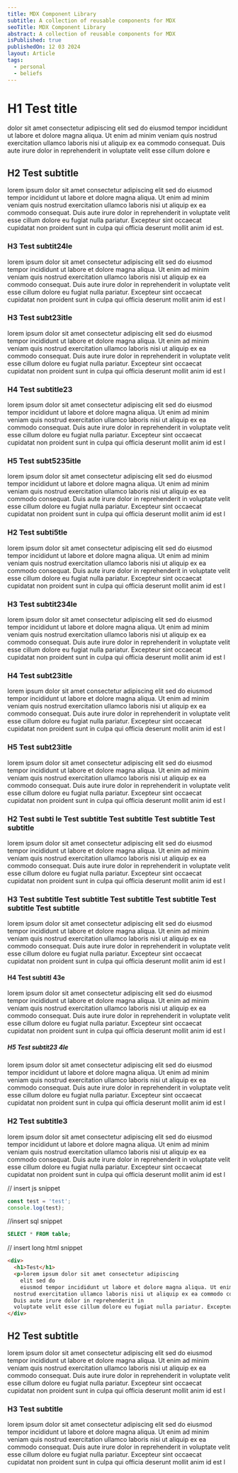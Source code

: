 ```yaml
---
title: MDX Component Library
subtitle: A collection of reusable components for MDX
seoTitle: MDX Component Library
abstract: A collection of reusable components for MDX
isPublished: true
publishedOn: 12 03 2024
layout: Article
tags:
  - personal
  - beliefs
---
```


# H1 Test title

dolor sit amet consectetur adipiscing elit sed do eiusmod tempor incididunt ut labore et dolore magna aliqua. Ut enim ad minim veniam quis 
nostrud exercitation ullamco laboris nisi ut aliquip ex ea commodo consequat. Duis aute irure dolor in reprehenderit in
voluptate velit esse cillum dolore e

## H2 Test subtitle

lorem ipsum dolor sit amet consectetur adipiscing elit sed do eiusmod tempor incididunt ut labore et dolore magna aliqua. Ut enim ad minim veniam quis 
nostrud exercitation ullamco laboris nisi ut aliquip ex ea commodo consequat. Duis aute irure dolor in reprehenderit in
voluptate velit esse cillum dolore eu fugiat nulla pariatur. Excepteur sint occaecat cupidatat non proident sunt in culpa qui officia deserunt mollit anim id est.

### H3 Test subtit24le

lorem ipsum dolor sit amet consectetur adipiscing elit sed do eiusmod tempor incididunt ut labore et dolore magna aliqua. Ut enim ad minim veniam quis 
nostrud exercitation ullamco laboris nisi ut aliquip ex ea commodo consequat. Duis aute irure dolor in reprehenderit in
voluptate velit esse cillum dolore eu fugiat nulla pariatur. Excepteur sint occaecat cupidatat non proident sunt in culpa qui officia deserunt mollit anim id est l

### H3 Test subt23itle

lorem ipsum dolor sit amet consectetur adipiscing elit sed do eiusmod tempor incididunt ut labore et dolore magna aliqua. Ut enim ad minim veniam quis 
nostrud exercitation ullamco laboris nisi ut aliquip ex ea commodo consequat. Duis aute irure dolor in reprehenderit in
voluptate velit esse cillum dolore eu fugiat nulla pariatur. Excepteur sint occaecat cupidatat non proident sunt in culpa qui officia deserunt mollit anim id est l

### H4 Test subtitle23

lorem ipsum dolor sit amet consectetur adipiscing elit sed do eiusmod tempor incididunt ut labore et dolore magna aliqua. Ut enim ad minim veniam quis 
nostrud exercitation ullamco laboris nisi ut aliquip ex ea commodo consequat. Duis aute irure dolor in reprehenderit in
voluptate velit esse cillum dolore eu fugiat nulla pariatur. Excepteur sint occaecat cupidatat non proident sunt in culpa qui officia deserunt mollit anim id est l

### H5 Test subt5235itle

lorem ipsum dolor sit amet consectetur adipiscing elit sed do eiusmod tempor incididunt ut labore et dolore magna aliqua. Ut enim ad minim veniam quis 
nostrud exercitation ullamco laboris nisi ut aliquip ex ea commodo consequat. Duis aute irure dolor in reprehenderit in
voluptate velit esse cillum dolore eu fugiat nulla pariatur. Excepteur sint occaecat cupidatat non proident sunt in culpa qui officia deserunt mollit anim id est l

### H2 Test subti5tle

lorem ipsum dolor sit amet consectetur adipiscing elit sed do eiusmod tempor incididunt ut labore et dolore magna aliqua. Ut enim ad minim veniam quis 
nostrud exercitation ullamco laboris nisi ut aliquip ex ea commodo consequat. Duis aute irure dolor in reprehenderit in
voluptate velit esse cillum dolore eu fugiat nulla pariatur. Excepteur sint occaecat cupidatat non proident sunt in culpa qui officia deserunt mollit anim id est l
### H3 Test subtit234le

lorem ipsum dolor sit amet consectetur adipiscing elit sed do eiusmod tempor incididunt ut labore et dolore magna aliqua. Ut enim ad minim veniam quis 
nostrud exercitation ullamco laboris nisi ut aliquip ex ea commodo consequat. Duis aute irure dolor in reprehenderit in
voluptate velit esse cillum dolore eu fugiat nulla pariatur. Excepteur sint occaecat cupidatat non proident sunt in culpa qui officia deserunt mollit anim id est l

### H4 Test subt23itle

lorem ipsum dolor sit amet consectetur adipiscing elit sed do eiusmod tempor incididunt ut labore et dolore magna aliqua. Ut enim ad minim veniam quis 
nostrud exercitation ullamco laboris nisi ut aliquip ex ea commodo consequat. Duis aute irure dolor in reprehenderit in
voluptate velit esse cillum dolore eu fugiat nulla pariatur. Excepteur sint occaecat cupidatat non proident sunt in culpa qui officia deserunt mollit anim id est l

### H5 Test subt23itle

lorem ipsum dolor sit amet consectetur adipiscing elit sed do eiusmod tempor incididunt ut labore et dolore magna aliqua. Ut enim ad minim veniam quis 
nostrud exercitation ullamco laboris nisi ut aliquip ex ea commodo consequat. Duis aute irure dolor in reprehenderit in
voluptate velit esse cillum dolore eu fugiat nulla pariatur. Excepteur sint occaecat cupidatat non proident sunt in culpa qui officia deserunt mollit anim id est l

### H2 Test subti le Test subtitle Test subtitle Test subtitle Test subtitle 

lorem ipsum dolor sit amet consectetur adipiscing elit sed do eiusmod tempor incididunt ut labore et dolore magna aliqua. Ut enim ad minim veniam quis 
nostrud exercitation ullamco laboris nisi ut aliquip ex ea commodo consequat. Duis aute irure dolor in reprehenderit in
voluptate velit esse cillum dolore eu fugiat nulla pariatur. Excepteur sint occaecat cupidatat non proident sunt in culpa qui officia deserunt mollit anim id est l
### H3 Test subtitle Test subtitle Test subtitle Test subtitle Test subtitle Test subtitle 

lorem ipsum dolor sit amet consectetur adipiscing elit sed do eiusmod tempor incididunt ut labore et dolore magna aliqua. Ut enim ad minim veniam quis 
nostrud exercitation ullamco laboris nisi ut aliquip ex ea commodo consequat. Duis aute irure dolor in reprehenderit in
voluptate velit esse cillum dolore eu fugiat nulla pariatur. Excepteur sint occaecat cupidatat non proident sunt in culpa qui officia deserunt mollit anim id est l

#### H4 Test subtitl 43e

lorem ipsum dolor sit amet consectetur adipiscing elit sed do eiusmod tempor incididunt ut labore et dolore magna aliqua. Ut enim ad minim veniam quis 
nostrud exercitation ullamco laboris nisi ut aliquip ex ea commodo consequat. Duis aute irure dolor in reprehenderit in
voluptate velit esse cillum dolore eu fugiat nulla pariatur. Excepteur sint occaecat cupidatat non proident sunt in culpa qui officia deserunt mollit anim id est l

##### H5 Test subtit23 4le

lorem ipsum dolor sit amet consectetur adipiscing elit sed do eiusmod tempor incididunt ut labore et dolore magna aliqua. Ut enim ad minim veniam quis 
nostrud exercitation ullamco laboris nisi ut aliquip ex ea commodo consequat. Duis aute irure dolor in reprehenderit in
voluptate velit esse cillum dolore eu fugiat nulla pariatur. Excepteur sint occaecat cupidatat non proident sunt in culpa qui officia deserunt mollit anim id est l

### H2 Test subtitle3 

lorem ipsum dolor sit amet consectetur adipiscing elit sed do eiusmod tempor incididunt ut labore et dolore magna aliqua. Ut enim ad minim veniam quis 
nostrud exercitation ullamco laboris nisi ut aliquip ex ea commodo consequat. Duis aute irure dolor in reprehenderit in
voluptate velit esse cillum dolore eu fugiat nulla pariatur. Excepteur sint occaecat cupidatat non proident sunt in culpa qui officia deserunt mollit anim id est l

// insert js snippet
```js
const test = 'test';
console.log(test);
```

//insert sql snippet
```sql
SELECT * FROM table;
```
// insert long html snippet
```html
<div>
  <h1>Test</h1>
  <p>lorem ipsum dolor sit amet consectetur adipiscing 
    elit sed do 
    eiusmod tempor incididunt ut labore et dolore magna aliqua. Ut enim ad minim veniam quis 
  nostrud exercitation ullamco laboris nisi ut aliquip ex ea commodo consequat. 
  Duis aute irure dolor in reprehenderit in
  voluptate velit esse cillum dolore eu fugiat nulla pariatur. Excepteur sint occaecat cupidatat non proident sunt in culpa qui officia deserunt mollit anim id est l</p>
</div>
```

## H2 Test subtitle

lorem ipsum dolor sit amet consectetur adipiscing elit sed do eiusmod tempor incididunt ut labore et dolore magna aliqua. Ut enim ad minim veniam quis 
nostrud exercitation ullamco laboris nisi ut aliquip ex ea commodo consequat. Duis aute irure dolor in reprehenderit in
voluptate velit esse cillum dolore eu fugiat nulla pariatur. Excepteur sint occaecat cupidatat non proident sunt in culpa qui officia deserunt mollit anim id est l

### H3 Test subtitle

lorem ipsum dolor sit amet consectetur adipiscing elit sed do eiusmod tempor incididunt ut labore et dolore magna aliqua. Ut enim ad minim veniam quis 
nostrud exercitation ullamco laboris nisi ut aliquip ex ea commodo consequat. Duis aute irure dolor in reprehenderit in
voluptate velit esse cillum dolore eu fugiat nulla pariatur. Excepteur sint occaecat cupidatat non proident sunt in culpa qui officia deserunt mollit anim id est l


